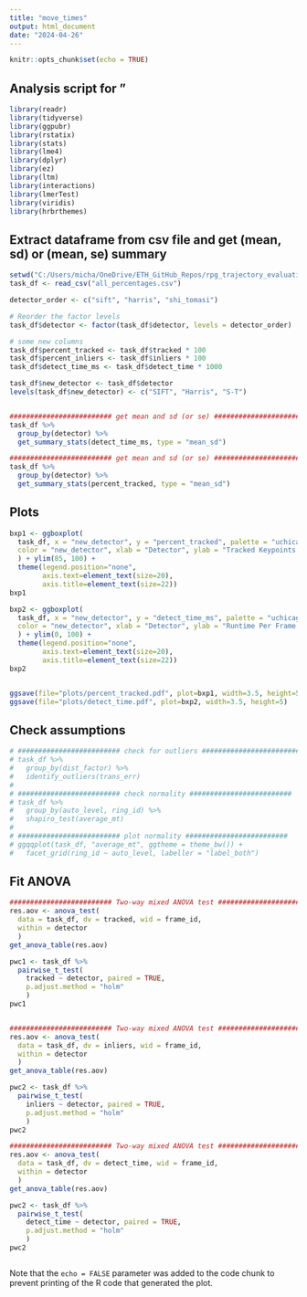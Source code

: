```yaml
---
title: "move_times"
output: html_document
date: "2024-04-26"
---
```


```r
knitr::opts_chunk$set(echo = TRUE)
```

## Analysis script for "

```r
library(readr)
library(tidyverse)
library(ggpubr)
library(rstatix)
library(stats)
library(lme4)
library(dplyr)
library(ez)
library(ltm)
library(interactions)
library(lmerTest)
library(viridis)
library(hrbrthemes)
```


## Extract dataframe from csv file and get (mean, sd) or (mean, se) summary

```r

setwd("C:/Users/micha/OneDrive/ETH_GitHub_Repos/rpg_trajectory_evaluation/R_analysis/kitti_data/")
task_df <- read_csv("all_percentages.csv")

detector_order <- c("sift", "harris", "shi_tomasi")

# Reorder the factor levels
task_df$detector <- factor(task_df$detector, levels = detector_order)

# some new columns
task_df$percent_tracked <- task_df$tracked * 100
task_df$percent_inliers <- task_df$inliers * 100
task_df$detect_time_ms <- task_df$detect_time * 1000

task_df$new_detector <- task_df$detector
levels(task_df$new_detector) <- c("SIFT", "Harris", "S-T")


######################### get mean and sd (or se) ######################### 
task_df %>%
  group_by(detector) %>%
  get_summary_stats(detect_time_ms, type = "mean_sd")

######################### get mean and sd (or se) ######################### 
task_df %>%
  group_by(detector) %>%
  get_summary_stats(percent_tracked, type = "mean_sd")


```

## Plots

```r

bxp1 <- ggboxplot(
  task_df, x = "new_detector", y = "percent_tracked", palette = "uchicago", outlier.shape = NA,
  color = "new_detector", xlab = "Detector", ylab = "Tracked Keypoints (%)"
  ) + ylim(85, 100) + 
  theme(legend.position="none", 
        axis.text=element_text(size=20),
        axis.title=element_text(size=22))
bxp1

bxp2 <- ggboxplot(
  task_df, x = "new_detector", y = "detect_time_ms", palette = "uchicago", outlier.shape = NA,
  color = "new_detector", xlab = "Detector", ylab = "Runtime Per Frame (ms)"
  ) + ylim(0, 100) + 
  theme(legend.position="none", 
        axis.text=element_text(size=20),
        axis.title=element_text(size=22))
bxp2


ggsave(file="plots/percent_tracked.pdf", plot=bxp1, width=3.5, height=5)
ggsave(file="plots/detect_time.pdf", plot=bxp2, width=3.5, height=5)


```


## Check assumptions

```r

# ######################### check for outliers ######################### 
# task_df %>%
#   group_by(dist_factor) %>%
#   identify_outliers(trans_err)
# 
# ######################### check normality ######################### 
# task_df %>%
#   group_by(auto_level, ring_id) %>%
#   shapiro_test(average_mt)
# 
# ######################### plot normality ######################### 
# ggqqplot(task_df, "average_mt", ggtheme = theme_bw()) +
#   facet_grid(ring_id ~ auto_level, labeller = "label_both")


```


## Fit ANOVA

```r

######################### Two-way mixed ANOVA test #########################  
res.aov <- anova_test(
  data = task_df, dv = tracked, wid = frame_id,
  within = detector
  )
get_anova_table(res.aov)

pwc1 <- task_df %>%
  pairwise_t_test(
    tracked ~ detector, paired = TRUE,
    p.adjust.method = "holm"
    )
pwc1


######################### Two-way mixed ANOVA test #########################  
res.aov <- anova_test(
  data = task_df, dv = inliers, wid = frame_id,
  within = detector
  )
get_anova_table(res.aov)

pwc2 <- task_df %>%
  pairwise_t_test(
    inliers ~ detector, paired = TRUE,
    p.adjust.method = "holm"
    )
pwc2

######################### Two-way mixed ANOVA test #########################  
res.aov <- anova_test(
  data = task_df, dv = detect_time, wid = frame_id,
  within = detector
  )
get_anova_table(res.aov)

pwc2 <- task_df %>%
  pairwise_t_test(
    detect_time ~ detector, paired = TRUE,
    p.adjust.method = "holm"
    )
pwc2



```

Note that the `echo = FALSE` parameter was added to the code chunk to prevent printing of the R code that generated the plot.
